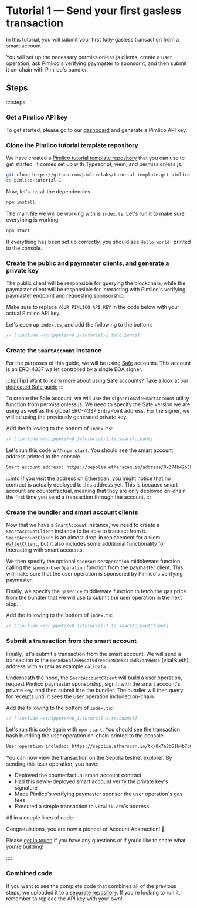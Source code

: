 
<VersionWarning version="0.1" />

# Tutorial 1 — Send your first gasless transaction

In this tutorial, you will submit your first fully-gasless transaction from a smart account.

You will set up the necessary permissionless.js clients, create a user operation, ask Pimlico's verifying paymaster to sponsor it, and then submit it on-chain with Pimlico's bundler.

## Steps

::::steps

### Get a Pimlico API key

To get started, please go to our [dashboard](https://dashboard.pimlico.io) and generate a Pimlico API key.

### Clone the Pimlico tutorial template repository

We have created a [Pimlico tutorial template repository](https://github.com/pimlicolabs/tutorial-template) that you can use to get started. It comes set up with Typescript, viem, and permissionless.js.

```bash
git clone https://github.com/pimlicolabs/tutorial-template.git pimlico-tutorial-1
cd pimlico-tutorial-1
```

Now, let's install the dependencies:

```bash
npm install
```

The main file we will be working with is `index.ts`. Let's run it to make sure everything is working:

```bash
npm start
```

If everything has been set up correctly, you should see `Hello world!` printed to the console.

### Create the public and paymaster clients, and generate a private key

The public client will be responsible for querying the blockchain, while the paymaster client will be responsible for interacting with Pimlico's verifying paymaster endpoint and requesting sponsorship.

Make sure to replace `YOUR_PIMLICO_API_KEY` in the code below with your actual Pimlico API key.

Let's open up `index.ts`, and add the following to the bottom:

```ts
// [!include ~/snippets/v0_1/tutorial-1.ts:clients]
```

### Create the `SmartAccount` instance

For the purposes of this guide, we will be using [Safe](https://safe.global) accounts. This account is an ERC-4337 wallet controlled by a single EOA signer.

:::tip[Tip]
Want to learn more about using Safe accounts? Take a look at our [dedicated Safe guide](/permissionless/accounts/use-safe-account)
:::

To create the Safe account, we will use the `signerToSafeSmartAccount` utility function from permissionless.js. We need to specify the Safe version we are using as well as the global ERC-4337 EntryPoint address. For the signer, we will be using the previously generated private key.

Add the following to the bottom of `index.ts`:

```ts 
// [!include ~/snippets/v0_1/tutorial-1.ts:smartAccount]
```

Let's run this code with `npm start`. You should see the smart account address printed to the console.

```txt
Smart account address: https://sepolia.etherscan.io/address/0x374b42bCFAcf85FDCaAB84774EA15ff36D42cdA7
```

:::info
If you visit the address on Etherscan, you might notice that no contract is actually deployed to this address yet. This is because smart account are counterfactual, meaning that they are only deployed on-chain the first time you send a transaction through the account.
:::

### Create the bundler and smart account clients

Now that we have a `SmartAccount` instance, we need to create a `SmartAccountClient` instance to be able to transact from it. `SmartAccountClient` is an almost drop-in replacement for a viem [`WalletClient`](https://viem.sh/docs/clients/wallet), but it also includes some additional functionality for interacting with smart accounts. 

We then specify the optional `sponsorUserOperation` middleware function, calling the `sponsorUserOperation` function from the paymaster client. This will make sure that the user operation is sponsored by Pimlico's verifying paymaster.

Finally, we specify the `gasPrice` middleware function to fetch the gas price from the bundler that we will use to submit the user operation in the next step.

Add the following to the bottom of `index.ts`:

```typescript
// [!include ~/snippets/v0_1/tutorial-1.ts:smartAccountClient]
```

### Submit a transaction from the smart account

Finally, let's submit a transaction from the smart account. We will send a transaction to the `0xd8da6bf26964af9d7eed9e03e53415d37aa96045` (vitalik.eth) address with `0x1234` as example `callData`.

Underneath the hood, the `SmartAccountClient` will build a user operation, request Pimlico paymaster sponsorship, sign it with the smart account's private key, and then submit it to the bundler. The bundler will then query for receipts until it sees the user operation included on-chain.

Add the following to the bottom of `index.ts`:

```typescript
// [!include ~/snippets/v0_1/tutorial-1.ts:submit]
```

Let's run this code again with `npm start`. You should see the transaction hash bundling the user operation on-chain printed to the console.

```txt
User operation included: https://sepolia.etherscan.io/tx/0x7a2b61b4b7b6e9e66c459e3c9c24c7a292fc6c740533ce35dbf58710960cc0e5
```

You can now view the transaction on the Sepolia testnet explorer. By sending this user operation, you have:
- Deployed the counterfactual smart account contract
- Had this newly-deployed smart account verify the private key's signature
- Made Pimlico's verifying paymaster sponsor the user operation's gas fees
- Executed a simple transaction to `vitalik.eth`'s address

All in a couple lines of code.

Congratulations, you are now a pioneer of Account Abstraction! 🎉

Please [get in touch](https://t.me/pimlicoHQ) if you have any questions or if you'd like to share what you're building!

::::

### Combined code

If you want to see the complete code that combines all of the previous steps, we uploaded it to a [separate repository](https://github.com/pimlicolabs/tutorials). If you're looking to run it, remember to replace the API key with your own!
